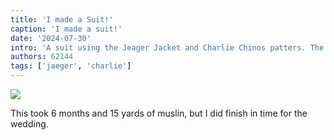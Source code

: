 ```yaml
---
title: 'I made a Suit!'
caption: 'I made a suit!'
date: '2024-07-30'
intro: 'A suit using the Jeager Jacket and Charlie Chinos patters. The main fabric is a silk noil, and the liner is silk as well.'
authors: 62144
tags: ['jaeger', 'charlie']
---
```


<!-- truncate -->

![](https://imagedelivery.net/ouSuR9yY1bHt-fuAokSA5Q/showcase-suit-1/w1000)

This took 6 months and 15 yards of muslin, but I did finish in time for the wedding.
